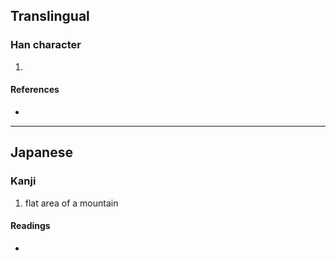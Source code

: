 {{character info/new}}
==Translingual==

===Han character===
{{Han char|rn=46|rad=山|as=05|sn=8|four=|canj=UMFJ|ids=⿰山平}}

# {{defn|Han|sort=山05}}

====References====
* {{Han ref|kx=0310.071|hdz=10766.081|uh=5CBC|ud=23740}}

----

==Japanese==

===Kanji===
{{ja-kanji|grade=|rs=山05}}

# flat area of a mountain

====Readings====
* {{ja-readings|on=|kun=[[ゆり]] (yuri)}}
